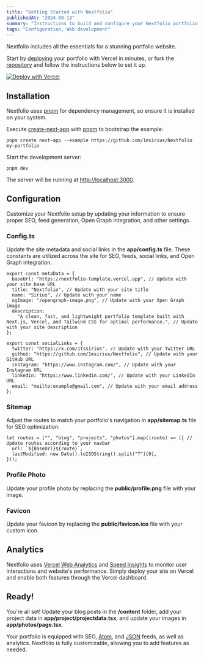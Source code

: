 ```yaml
---
title: "Getting Started with Nextfolio"
publishedAt: "2024-08-13"
summary: "Instructions to build and configure your Nextfolio portfolio."
tags: "Configuration, Web development"
---
```


Nextfolio includes all the essentials for a stunning portfolio website.

Start by [deploying](https://vercel.com/new/clone?repository-url=https%3A%2F%2Fgithub.com%2F1msirius%2FNextfolio) your portfolio with Vercel in minutes, or fork the [repository](https://github.com/1msirius/Nextfolio) and follow the instructions below to set it up.

[![Deploy with Vercel](https://vercel.com/button)](https://vercel.com/new/clone?repository-url=https%3A%2F%2Fgithub.com%2F1msirius%2FNextfolio)

## Installation

Nextfolio uses [pnpm](https://pnpm.io/installation) for dependency management, so ensure it is installed on your system.

Execute [create-next-app](https://github.com/vercel/next.js/tree/canary/packages/create-next-app) with [pnpm](https://pnpm.io/installation) to bootstrap the example:

```
pnpm create next-app --example https://github.com/1msirius/Nextfolio my-portfolio
```

Start the development server:

```
pnpm dev
```

The server will be running at [http://localhost:3000](http://localhost:3000).

## Configuration

Customize your Nextfolio setup by updating your information to ensure proper SEO, feed generation, Open Graph integration, and other settings.

### Config.ts

Update the site metadata and social links in the **app/config.ts** file. These constants are utilized across the site for SEO, feeds, social links, and Open Graph integration.

```
export const metaData = {
  baseUrl: "https://nextfolio-template.vercel.app", // Update with your site base URL
  title: "Nextfolio", // Update with your site title
  name: "Sirius", // Update with your name
  ogImage: "/opengraph-image.png", // Update with your Open Graph image
  description:
    "A clean, fast, and lightweight portfolio template built with Next.js, Vercel, and Tailwind CSS for optimal performance.", // Update with your site description
};

export const socialLinks = {
  twitter: "https://x.com/1tssirius", // Update with your Twitter URL
  github: "https://github.com/1msirius/Nextfolio", // Update with your GitHub URL
  instagram: "https://www.instagram.com/", // Update with your Instagram URL
  linkedin: "https://www.linkedin.com/", // Update with your LinkedIn URL
  email: "mailto:example@gmail.com", // Update with your email address
};
```

### Sitemap

Adjust the routes to match your portfolio's navigation in **app/sitemap.ts** file for SEO optimization:

```
let routes = ["", "blog", "projects", "photos"].map((route) => ({ // Update routes according to your navbar
  url: `${BaseUrl}${route}`,
  lastModified: new Date().toISOString().split("T")[0],
}));
```

### Profile Photo

Update your profile photo by replacing the **public/profile.png** file with your image.

### Favicon

Update your favicon by replacing the **public/favicon.ico** file with your custom icon.

## Analytics

Nextfolio uses [Vercel Web Analytics](https://vercel.com/docs/analytics/quickstart) and [Speed Insights](https://vercel.com/docs/speed-insights/quickstart) to monitor user interactions and website's performance. Simply deploy your site on Vercel and enable both features through the Vercel dashboard.

## Ready!

You're all set! Update your blog posts in the **/content** folder, add your project data in **app/project/projectdata.tsx**, and update your images in **app/photos/page.tsx**.

Your portfolio is equipped with SEO, [Atom](/atom.xml), and [JSON](/feed.json) feeds, as well as analytics. Nextfolio is fully customizable, allowing you to add features as needed.
